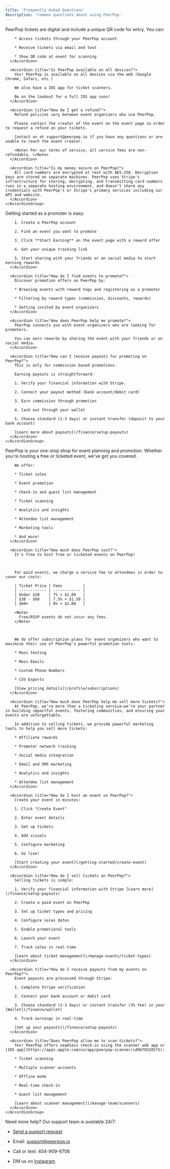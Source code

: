 ```yaml
---
title: 'Frequently Asked Questions'
description: 'Common questions about using PeerPop'
---
```


<Tabs>
  <Tab title="Attending Events">
    <AccordionGroup>
      <Accordion title="How do PeerPop tickets work?">
        PeerPop tickets are digital and include a unique QR code for entry. You can:

        * Access tickets through your PeerPop account

        * Receive tickets via email and text

        * Show QR code at event for scanning
      </Accordion>

      <Accordion title="Is PeerPop available on all devices?">
        Yes! PeerPop is available on all devices via the web (Google Chrome, Safari, etc.)

        We also have a IOS app for ticket scanners.

        Be on the lookout for a full IOS app soon!
      </Accordion>

      <Accordion title="How do I get a refund?">
        Refund policies vary between event organizers who use PeerPop.

        Please contact the creator of the event on the event page in order to request a refund on your tickets.

        Contact us at support@peerpop.io if you have any questions or are unable to reach the event creator.

        <Note> Per our terms of service, all service fees are non-refundable. </Note>
      </Accordion>

      <Accordion title="Is my money secure on PeerPop?">
        All card numbers are encrypted at rest with AES-256. Decryption keys are stored on separate machines. PeerPop uses Stripe's infrastructure for storing, decrypting, and transmitting card numbers runs in a separate hosting environment, and doesn’t share any credentials with PeerPop's or Stripe's primary services including our API and website.
      </Accordion>
    </AccordionGroup>
  </Tab>

  <Tab title="Promoting Events">
    <AccordionGroup>
      <Accordion title="How do I become a promoter?">
        Getting started as a promoter is easy:

        1. Create a PeerPop account

        2. Find an event you want to promote

        3. Click **Start Earning** on the event page with a reward offer

        4. Get your unique tracking link

        5. Start sharing with your friends or on social media to start earning rewards
      </Accordion>

      <Accordion title="How do I find events to promote?">
        Discover promotion offers on PeerPop by:

        * Browsing events with reward tags and registering as a promoter

        * Filtering by reward types (commission, discounts, rewards)

        * Getting invited by event organizers
      </Accordion>

      <Accordion title="How does PeerPop help me promote?">
        PeerPop connects you with event organizers who are looking for promoters.

        You can earn rewards by sharing the event with your friends or on social media.
      </Accordion>

      <Accordion title="How can I receive payouts for promoting on PeerPop?">
        This is only for commission based promotions.

        Earning payouts is straightforward:

        1. Verify your financial information with Stripe.

        2. Connect your payout method (bank account/debit card)

        3. Earn commission through promotion

        4. Cash out through your wallet

        5. Choose standard (1-3 days) or instant transfer (deposit to your bank account)

        [Learn more about payouts](/finance/setup-payouts)
      </Accordion>
    </AccordionGroup>
  </Tab>

  <Tab title="Hosting Events">
    <AccordionGroup>
      <Accordion title="How does PeerPop help me host an event?">
        PeerPop is your one-stop shop for event planning and promotion. Whether you're hosting a free or ticketed event, we've got you covered.

        We offer:

        * Ticket sales

        * Event promotion

        * Check-in and guest list management

        * Ticket scanning

        * Analytics and insights

        * Attendee list management

        * Marketing tools

        * And more!
      </Accordion>

      <Accordion title="How much does PeerPop cost?">
        It's free to host free or ticketed events on PeerPop!



        For paid events, we charge a service fee to attendees in order to cover our costs:

        | Ticket Price | Fees         |
        | ------------ | ------------ |
        | Under $30    | 7% + $1.09   |
        | $30 - $60    | 7.5% + $1.59 |
        | $60+         | 8% + $2.09   |

        <Note>
          Free/RSVP events do not incur any fees.
        </Note>



        We do offer subscription plans for event organizers who want to maximize their use of PeerPop's powerful promotion tools:

        * Mass texting

        * Mass Emails

        * Custom Phone Numbers

        * CSV Exports

        [View pricing details](/profile/subscriptions)
      </Accordion>

      <Accordion title="How much does PeerPop help me sell more tickets?">
        At PeerPop, we’re more than a ticketing service—we’re your partner in building impactful events, fostering communities, and ensuring your events are unforgettable.

        In addition to selling tickets, we provide powerful marketing tools to help you sell more tickets:

        * Affiliate rewards

        * Promoter network tracking

        * Social media integration

        * Email and SMS marketing

        * Analytics and insights

        * Attendee list management
      </Accordion>

      <Accordion title="How do I host an event on PeerPop?">
        Create your event in minutes:

        1. Click "Create Event"

        2. Enter event details

        3. Set up tickets

        4. Add visuals

        5. Configure marketing

        6. Go live!

        [Start creating your event](/getting-started/create-event)
      </Accordion>

      <Accordion title="How do I sell tickets on PeerPop?">
        Selling tickets is simple:

        1. Verify your financial information with Stripe [Learn more](/finance/setup-payouts)

        2. Create a paid event on PeerPop

        3. Set up ticket types and pricing

        4. Configure sales dates

        5. Enable promotional tools

        6. Launch your event

        7. Track sales in real-time

        [Learn about ticket management](/manage-events/ticket-types)
      </Accordion>

      <Accordion title="How do I receive payouts from my events on PeerPop?">
        Event payouts are processed through Stripe:

        1. Complete Stripe verification

        2. Connect your bank account or debit card

        3. Choose standard (1-3 days) or instant transfer (3% fee) in your [Wallet](/finance/wallet)

        4. Track earnings in real-time

        [Set up your payouts](/finance/setup-payouts)
      </Accordion>

      <Accordion title="Does PeerPop allow me to scan tickets?">
        Yes! PeerPop offers seamless check-in using the scanner web app or [IOS app](https://apps.apple.com/us/app/peerpop-scanner/id6670320575):

        * Ticket scanning

        * Multiple scanner accounts

        * Offline mode

        * Real-time check-in

        * Guest list management

        [Learn about scanner management](/manage-team/scanners)
      </Accordion>
    </AccordionGroup>
  </Tab>
</Tabs>

<Note>
  Need more help? Our support team is available 24/7:

  * [Send a support request](https://peerpop.io/support)

  * Email: support@peerpop.io

  * Call or text: 404-909-6706

  * DM us on [Instagram](https://www.instagram.com/peerpop.io)
</Note>